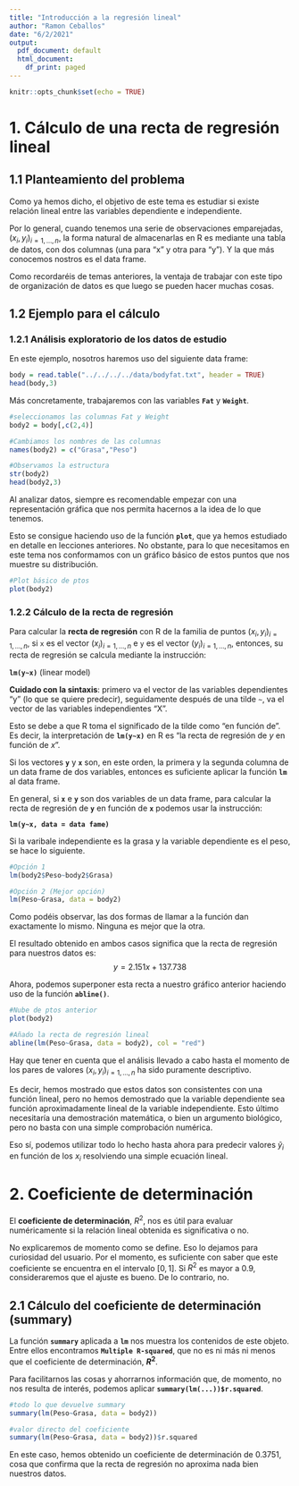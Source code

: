 ```yaml
---
title: "Introducción a la regresión lineal"
author: "Ramon Ceballos"
date: "6/2/2021"
output:
  pdf_document: default
  html_document:
    df_print: paged
---
```


```r
knitr::opts_chunk$set(echo = TRUE)
```

# 1. Cálculo de una recta de regresión lineal

## 1.1 Planteamiento del problema

Como ya hemos dicho, el objetivo de este tema es estudiar si existe relación lineal entre las variables dependiente e independiente.

Por lo general, cuando tenemos una serie de observaciones emparejadas, $(x_i,y_i)_{i=1,\dots,n}$, la forma natural de almacenarlas en R es mediante una tabla de datos, con dos columnas (una para "x" y otra para "y"). Y la que más conocemos nostros es el data frame.

Como recordaréis de temas anteriores, la ventaja de trabajar con este tipo de organización de datos es que luego se pueden hacer muchas cosas.

## 1.2 Ejemplo para el cálculo

### 1.2.1 **Análisis exploratorio de los datos de estudio**

En este ejemplo, nosotros haremos uso del siguiente data frame:

```r
body = read.table("../../../../data/bodyfat.txt", header = TRUE)
head(body,3)
```

Más concretamente, trabajaremos con las variables **`Fat`** y **`Weight`**.

```r
#seleccionamos las columnas Fat y Weight
body2 = body[,c(2,4)]

#Cambiamos los nombres de las columnas
names(body2) = c("Grasa","Peso")

#Observamos la estructura
str(body2)
head(body2,3)
```

Al analizar datos, siempre es recomendable empezar con una representación gráfica que nos permita hacernos a la idea de lo que tenemos.

Esto se consigue haciendo uso de la función **`plot`**, que ya hemos estudiado en detalle en lecciones anteriores. No obstante, para lo que necesitamos en este tema nos conformamos con un gráfico básico de estos puntos que nos muestre su distribución.

```r
#Plot básico de ptos
plot(body2)
```

### 1.2.2 **Cálculo de la recta de regresión**

Para calcular la **recta de regresión** con R de la familia de puntos $(x_i,y_i)_{i=1,\dots,n}$, si `x` es el vector $(x_i)_{i=1,\dots,n}$ e `y` es el vector $(y_i)_{i=1,\dots,n}$, entonces, su recta de regresión se calcula mediante la instrucción:

**`lm(y~x)`** (linear model)

**Cuidado con la sintaxis**: primero va el vector de las variables dependientes "y" (lo que se quiere predecir), seguidamente después de una tilde `~`, va el vector de las variables independientes "X".

Esto se debe a que R toma el significado de la tilde como "en función de". Es decir, la interpretación de **`lm(y~x)`** en R es "la recta de regresión de $y$ en función de $x$".

Si los vectores **`y`** y **`x`** son, en este orden, la primera y la segunda columna de un data frame de dos variables, entonces es suficiente aplicar la función **`lm`** al data frame. 

En general, si **`x`** e **`y`** son dos variables de un data frame, para calcular la recta de regresión de **`y`** en función de **`x`** podemos usar la instrucción:

**`lm(y~x, data = data fame)`**

Si la varibale independiente es la grasa y la variable dependiente es el peso, se hace lo siguiente.

```r
#Opción 1
lm(body2$Peso~body2$Grasa)
```

```r
#Opción 2 (Mejor opción)
lm(Peso~Grasa, data = body2)
```

Como podéis observar, las dos formas de llamar a la función dan exactamente lo mismo. Ninguna es mejor que la otra.

El resultado obtenido en ambos casos significa que la recta de regresión para nuestros datos es:
$$y = 2.151x+137.738$$

Ahora, podemos superponer esta recta a nuestro gráfico anterior haciendo uso de la función **`abline()`**.

```r
#Nube de ptos anterior
plot(body2)

#Añado la recta de regresión lineal
abline(lm(Peso~Grasa, data = body2), col = "red")
```

Hay que tener en cuenta que el análisis llevado a cabo hasta el momento de los pares de valores $(x_i,y_i)_{i=1,\dots,n}$ ha sido puramente descriptivo.

Es decir, hemos mostrado que estos datos son consistentes con una función lineal, pero no hemos demostrado que la variable dependiente sea función aproximadamente lineal de la variable independiente. Esto último necesitaría una demostración matemática, o bien un argumento biológico, pero no basta con una simple comprobación numérica.

Eso sí, podemos utilizar todo lo hecho hasta ahora para predecir valores $\tilde{y}_i$ en función de los $x_i$  resolviendo una simple ecuación lineal.

# 2. Coeficiente de determinación

El **coeficiente de determinación**, $R^2$, nos es útil para evaluar numéricamente si la relación lineal obtenida es significativa o no.

No explicaremos de momento como se define. Eso lo dejamos para curiosidad del usuario. Por el momento, es suficiente con saber que este coeficiente se encuentra en el intervalo $[0,1]$. Si $R^2$ es mayor a 0.9, consideraremos que el ajuste es bueno. De lo contrario, no.

## 2.1 Cálculo del coeficiente de determinación (summary)

La función **`summary`** aplicada a **`lm`** nos muestra los contenidos de este objeto. Entre ellos encontramos **`Multiple R-squared`**, que no es ni más ni menos que el coeficiente de determinación, **$R^2$**.

Para facilitarnos las cosas y ahorrarnos información que, de momento, no nos resulta de interés, podemos aplicar **`summary(lm(...))$r.squared`**.

```r
#todo lo que devuelve summary
summary(lm(Peso~Grasa, data = body2))
```

```r
#valor directo del coeficiente
summary(lm(Peso~Grasa, data = body2))$r.squared
```

En este caso, hemos obtenido un coeficiente de determinación de 0.3751, cosa que confirma que la recta de regresión no aproxima nada bien nuestros datos. 


